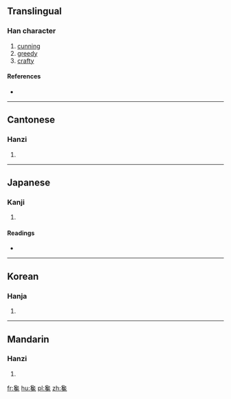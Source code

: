 ==Translingual==

===Han character===
{{Han char|rn=81|rad=比|as=13|sn=17|four=2721<sub>3</sub>|canj=弓口心心戈 (NRPPI)|ids=⿱⿳[[刀|⺈]][[口]][[比]][[兔]]}}

# [[cunning]]
# [[greedy]]
# [[crafty]]

====References====
* {{Han ref|kx=0591.180|dkj=16767|dj=0983.220|hdz=10361.100|uh=6BDA|ud=27610|bh=C0D5|bd=49365}}

----

==Cantonese==

===Hanzi===
{{yue-hanzi|jyut=[[caam4]]|y=chaam4}}

# {{defn|lang=yue|sort=比13}}

----

==Japanese==

===Kanji===
{{ja-kanji|grade=|rs=比13}}

# {{defn|lang=ja|sort=比13}}

====Readings====
* {{ja-readings|on=[[さん]] (san), [[ぜん]] (zen), [[ざん]] (zan)|kun=[[うさぎ]] (usagi)}}

----

==Korean==

===Hanja===
{{ko-hanja|hangeul=참|eumhun=|rv=cham|mr=ch'am|y=cham}}

# {{defn|lang=ko|sort=比13}}

----

==Mandarin==

===Hanzi===
{{cmn-hanzi|pin=[[chán]] ([[chan2]])|wg=ch'an<sup>2</sup>}}

# {{defn|lang=cmn|sort=比13}}

[[fr:毚]]
[[hu:毚]]
[[pl:毚]]
[[zh:毚]]